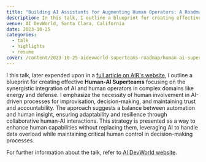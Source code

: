 ```yaml
---
title: "Building AI Assistants for Augmenting Human Operators: A Roadmap Towards Creating Superteams"
description: In this talk, I outline a blueprint for creating effective Human-AI Superteams focusing on the synergistic integration of AI and human operators in complex domains like energy and defense.
venue: AI DevWorld, Santa Clara, California
date: 2023-10-25
categories:
  - talk
  - highlights
  - resume
cover: /content/2023-10-25-aidevworld-superteams-roadmap/human-ai-superteams.jpg
---
```


I this talk, later expended upon in a [full article on AIR's website](https://ai-r.com/blog/a-blueprint-for-crafting-effective-human-ai-superteams), I outline a blueprint for creating effective **Human-AI Superteams** focusing on the synergistic integration of AI and human operators in complex domains like energy and defense. I emphasize the necessity of human involvement in AI-driven processes for improvisation, decision-making, and maintaining trust and accountability. The approach suggests a balance between automation and human insight, ensuring adaptability and resilience through collaborative human-AI interactions. This strategy is presented as a way to enhance human capabilities without replacing them, leveraging AI to handle data overload while maintaining critical human control in decision-making processes.

For further information about the talk, refer to [AI DevWorld website](https://apiworld2023.sched.com/event/1Tuaz).


